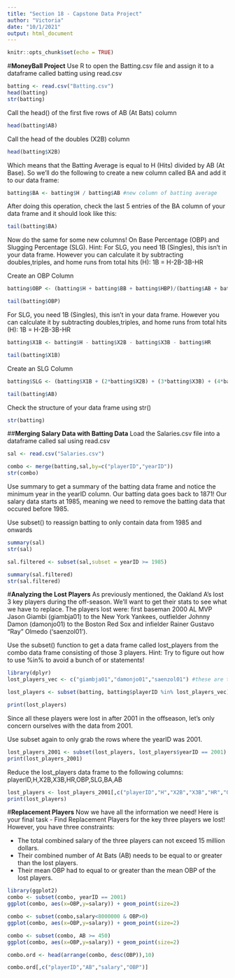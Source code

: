 ```yaml
---
title: "Section 18 - Capstone Data Project"
author: "Victoria"
date: "10/1/2021"
output: html_document
---
```


```r
knitr::opts_chunk$set(echo = TRUE)
```

#**MoneyBall Project**
Use R to open the Batting.csv file and assign it to a dataframe called batting using read.csv
```r
batting <- read.csv("Batting.csv")
head(batting)
str(batting)
```
Call the head() of the first five rows of AB (At Bats) column
```r
head(batting$AB)
```
Call the head of the doubles (X2B) column
```r
head(batting$X2B)
```
Which means that the Batting Average is equal to H (Hits) divided by AB (At Base). So we'll do the following to create a new column called BA and add it to our data frame:
```r
batting$BA <- batting$H / batting$AB #new column of batting average
```
After doing this operation, check the last 5 entries of the BA column of your data frame and it should look like this:
```r
tail(batting$BA)
```
Now do the same for some new columns! On Base Percentage (OBP) and Slugging Percentage (SLG). Hint: For SLG, you need 1B (Singles), this isn't in your data frame. However you can calculate it by subtracting doubles,triples, and home runs from total hits (H): 1B = H-2B-3B-HR

Create an OBP Column
```r
batting$OBP <- (batting$H + batting$BB + batting$HBP)/(batting$AB + batting$BB + batting$HBP + batting$SF)

tail(batting$OBP)
```

For SLG, you need 1B (Singles), this isn't in your data frame. However you can calculate it by subtracting doubles,triples, and home runs from total hits (H): 1B = H-2B-3B-HR
```r
batting$X1B <- batting$H - batting$X2B - batting$X3B - batting$HR

tail(batting$X1B)
```


Create an SLG Column
```r
batting$SLG <- (batting$X1B + (2*batting$X2B) + (3*batting$X3B) + (4*batting$HR)) / batting$AB

tail(batting$AB)
```

Check the structure of your data frame using str()
```r
str(batting)
```

##**Merging Salary Data with Batting Data**
Load the Salaries.csv file into a dataframe called sal using read.csv
```r
sal <- read.csv("Salaries.csv")

combo <- merge(batting,sal,by=c("playerID","yearID"))
str(combo)
```

Use summary to get a summary of the batting data frame and notice the minimum year in the yearID column. Our batting data goes back to 1871! Our salary data starts at 1985, meaning we need to remove the batting data that occured before 1985.

Use subset() to reassign batting to only contain data from 1985 and onwards
```r
summary(sal)
str(sal)

sal.filtered <- subset(sal,subset = yearID >= 1985)

summary(sal.filtered)
str(sal.filtered)
```

#**Analyzing the Lost Players**
As previously mentioned, the Oakland A's lost 3 key players during the off-season. We'll want to get their stats to see what we have to replace. The players lost were: first baseman 2000 AL MVP Jason Giambi (giambja01) to the New York Yankees, outfielder Johnny Damon (damonjo01) to the Boston Red Sox and infielder Rainer Gustavo "Ray" Olmedo ('saenzol01').

Use the subset() function to get a data frame called lost_players from the combo data frame consisting of those 3 players. Hint: Try to figure out how to use %in% to avoid a bunch of or statements!
```r
library(dplyr)
lost_players_vec <- c("giambja01","damonjo01","saenzol01") #these are the playerID values of the lost players

lost_players <- subset(batting, batting$playerID %in% lost_players_vec) #we get a df of only those 3 lost players

print(lost_players)
```
Since all these players were lost in after 2001 in the offseason, let's only concern ourselves with the data from 2001.

Use subset again to only grab the rows where the yearID was 2001.
```r
lost_players_2001 <- subset(lost_players, lost_players$yearID == 2001)
print(lost_players_2001)
```

Reduce the lost_players data frame to the following columns: playerID,H,X2B,X3B,HR,OBP,SLG,BA,AB
```r
lost_players <- lost_players_2001[,c("playerID","H","X2B","X3B","HR","OBP","SLG","BA","AB")]
print(lost_players)
```

#**Replacement Players**
Now we have all the information we need! Here is your final task - Find Replacement Players for the key three players we lost! However, you have three constraints:

- The total combined salary of the three players can not exceed 15 million dollars.  
- Their combined number of At Bats (AB) needs to be equal to or greater than the lost players.  
- Their mean OBP had to equal to or greater than the mean OBP of the lost players.  
```r
library(ggplot2)
combo <- subset(combo, yearID == 2001)
ggplot(combo, aes(x=OBP,y=salary)) + geom_point(size=2)

combo <- subset(combo,salary<8000000 & OBP>0)
ggplot(combo, aes(x=OBP,y=salary)) + geom_point(size=2)

combo <- subset(combo, AB >= 450)
ggplot(combo, aes(x=OBP,y=salary)) + geom_point(size=2)

combo.ord <- head(arrange(combo, desc(OBP)),10)

combo.ord[,c("playerID","AB","salary","OBP")]
```

